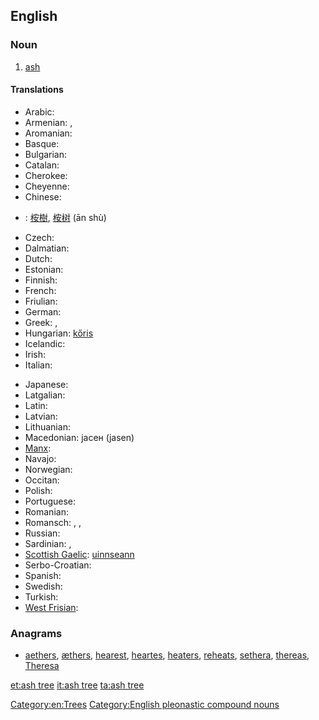 ==English==
{{wikipedia}}

===Noun===
{{en-noun}}

# [[ash#Noun 2|ash]] {{gloss|tree of the genus ''[[Fraxinus]]''}}

====Translations====
{{trans-top|ash}}
* Arabic: {{t-|ar|شجرة الدردار|tr=šájarat ad-dardār|f}}
* Armenian: {{t-|hy|հացենի|tr=hac'eni}}, {{t-|hy|հացի|tr=hac'i}}
* Aromanian: {{t-|rup|frapsin}}
* Basque: {{t+|eu|lizar}}
* Bulgarian: {{t+|bg|ясен}}
* Catalan: {{t-|ca|freixe|m}}
* Cherokee: {{t-|chr|ᏙᏧ|tr=dotsu|sc=Cher}}
* Cheyenne: {{tø|chy|mótó'e}}
* Chinese:
* {{ttbc|cmn}}: [[桉樹]], [[桉树]] (ān shù)
* Czech: {{t+|cs|jasan|m}}
* Dalmatian: {{tø|dlm|uarno|m}}
* Dutch: {{t+|nl|es|m}}
* Estonian: {{t+|et|saar}}
* Finnish: {{t+|fi|saarni}}
* French: {{t+|fr|frêne|m}}
* Friulian: {{tø|fur|frassin}}
* German: {{t+|de|Esche|f}}
* Greek: {{t+|el|μελία|f|tr=melía}}, {{t+|el|φλαμουριά|f|tr=flamouriá}}
* Hungarian: [[kőris]]
* Icelandic: {{t+|is|askur|m}}
* Irish: {{t-|ga|fuinseog|f}}
* Italian: {{t+|it|frassino|m}}
{{trans-mid}}
* Japanese: {{t-|ja|トネリコ|tr=toneriko}}
* Latgalian: {{tø|ltg|ūss|m}}
* Latin: {{t-|la|fraxinus|f}}
* Latvian: {{t-|lv|osis|m}}
* Lithuanian: {{t+|lt|uosis|m}}
* Macedonian: јасен (jasen)
* [[Manx]]: {{t-|gv|unjin|m}}
* Navajo: {{tø|nv|dahbaʼ}}
* Norwegian: {{t+|no|ask|m}}
* Occitan: {{t+|oc|fraisse|m}}
* Polish: {{t+|pl|jesion|m}}
* Portuguese: {{t+|pt|freixo|m}}
* Romanian: {{t+|ro|frasin|m}}
* Romansch: {{t-|rm|fraissen}}, {{t-|rm|fraischen}}, {{t-|rm|fressen}}
* Russian: {{t+|ru|ясень|m|tr=jásen'}}
* Sardinian: {{t-|sc|frassu}}, {{t-|sc|oga}}
* [[Scottish Gaelic]]: [[uinnseann]] {{m}}
* Serbo-Croatian: {{t-|sh|jasen|m}}
* Spanish: {{t+|es|fresno|m}}
* Swedish: {{t+|sv|ask}}
* Turkish: {{t+|tr|dişbudak}}
* [[West Frisian]]: {{t-|fy|esk}}
{{trans-bottom}}

===Anagrams===
* [[aethers#English|aethers]], [[æthers#English|æthers]], [[hearest#English|hearest]], [[heartes#English|heartes]], [[heaters#English|heaters]], [[reheats#English|reheats]], [[sethera#English|sethera]], [[thereas#English|thereas]], [[Theresa#English|Theresa]]

[[Category:en:Trees]]
[[Category:English pleonastic compound nouns]]
[[et:ash tree]]
[[it:ash tree]]
[[ta:ash tree]]